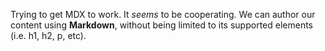 Trying to get MDX to work. It _seems_ to be cooperating. We can author our content using **Markdown**, without being limited to its supported elements (i.e. h1, h2, p, etc).
